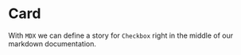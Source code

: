 
<Meta title="Card/MDX" component={Card} />

# Card

With `MDX` we can define a story for `Checkbox` right in the middle of our
markdown documentation.

<Preview>
  <Story name="Basic card">
    <Card title="Hello" subtitle="World" />
  </Story>
</Preview>

<Preview>
  <Story name="Editable">
    <Card
      title={text('title', 'Title')}
      subtitle={text('subtitle', 'Subtitle')}
    />
  </Story>
</Preview>
